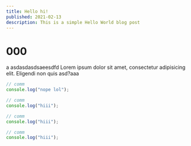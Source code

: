 ```yaml
---
title: Hello hi!
published: 2021-02-13
description: This is a simple Hello World blog post
---
```


# 000
a
asdasdasdsaeesdfd
Lorem ipsum dolor sit amet, consectetur adipisicing elit. Eligendi non quis
asd?aaa

<Test/>

```ts
// comm
console.log("nope lol");
```
```ts
// comm
console.log("hiii");
```
```ts
// comm
console.log("hiii");
```
```ts
// comm
console.log("hiii");
```